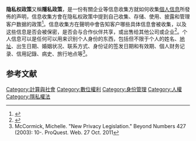 '''隐私权政策'''又稱'''隱私政策'''，是一份有關企业等信息收集方就如何收集[[个人信息|個人信息]]所發佈的声明，信息收集方會在隐私权政策中提到自己收集、存储、使用、披露和管理客户数据的政策<ref>{{Cite journal|title=A machine learning solution to assess privacy policy completeness|last=Costante|first=Elisa|last2=Sun|first2=Yuanhao|date=October 2012|journal=Proceedings of the 2012 ACM workshop on Privacy in the electronic society - WPES '12|doi=10.1145/2381966.2381979|pages=91|last3=Petković|first3=Milan|last4=den Hartog|first4=Jerry}}</ref>。信息收集方在聲明中會告知客户哪些具体信息會被收集，以及这些信息是否会被保密，是否会与合作伙伴共享，或出售给其他公司或企业<ref>{{Cite web|title=Privacy Policy|url=http://www.businessdictionary.com/definition/privacy-policy.html|accessdate=23 October 2011|author=Web finance, Inc|year=2011}}</ref>。个人信息可以是任何可以用来识别个人身份的东西，包括但不限于个人的姓名、[[地址|地址]]、出生日期、婚姻状况、联系方式、身份证的签发日期和有效期、個人财务记录、信用記錄、病史、旅行地点等<ref>McCormick, Michelle. "New Privacy Legislation." Beyond Numbers 427 (2003): 10-. ProQuest. Web. 27 Oct. 2011</ref>。

==参考文献==
{{reflist}}

[[Category:計算與社會|Category:計算與社會]]
[[Category:數位權利|Category:數位權利]]
[[Category:身份管理|Category:身份管理]]
[[Category:人權|Category:人權]]
[[Category:隱私權法|Category:隱私權法]]